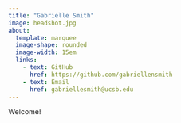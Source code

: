 ```yaml
---
title: "Gabrielle Smith"
image: headshot.jpg
about:
  template: marquee
  image-shape: rounded
  image-width: 15em
  links: 
    - text: GitHub
      href: https://github.com/gabriellensmith
    - text: Email
      href: gabriellesmith@ucsb.edu
---
```


Welcome!
